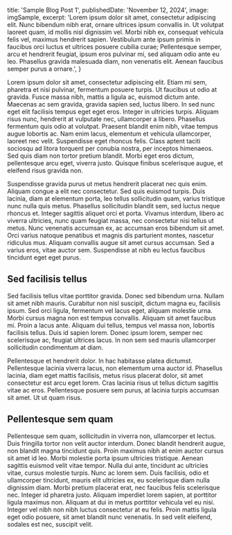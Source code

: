 
  title: 'Sample Blog Post 1',
  publishedDate: 'November 12, 2024',
  image: imgSample,
  excerpt:
    'Lorem ipsum dolor sit amet, consectetur adipiscing elit. Nunc bibendum nibh erat, ornare ultrices ipsum convallis in. Ut volutpat laoreet quam, id mollis nisl dignissim vel. Morbi nibh ex, consequat vehicula felis vel, maximus hendrerit sapien. Vestibulum ante ipsum primis in faucibus orci luctus et ultrices posuere cubilia curae; Pellentesque semper, arcu et hendrerit feugiat, ipsum eros pulvinar mi, sed aliquam odio ante eu leo. Phasellus gravida malesuada diam, non venenatis elit. Aenean faucibus semper purus a ornare.',
}

Lorem ipsum dolor sit amet, consectetur adipiscing elit. Etiam mi sem, pharetra et nisi pulvinar, fermentum posuere turpis. Ut faucibus ut odio at gravida. Fusce massa nibh, mattis a ligula ac, euismod dictum ante. Maecenas ac sem gravida, gravida sapien sed, luctus libero. In sed nunc eget elit facilisis tempus eget eget eros. Integer in ultricies turpis. Aliquam risus nunc, hendrerit at vulputate nec, ullamcorper a libero. Phasellus fermentum quis odio at volutpat. Praesent blandit enim nibh, vitae tempus augue lobortis ac. Nam enim lacus, elementum et vehicula ullamcorper, laoreet nec velit. Suspendisse eget rhoncus felis. Class aptent taciti sociosqu ad litora torquent per conubia nostra, per inceptos himenaeos. Sed quis diam non tortor pretium blandit. Morbi eget eros dictum, pellentesque arcu eget, viverra justo. Quisque finibus scelerisque augue, et eleifend risus gravida non.

Suspendisse gravida purus ut metus hendrerit placerat nec quis enim. Aliquam congue a elit nec consectetur. Sed quis euismod turpis. Duis lacinia, diam at elementum porta, leo tellus sollicitudin quam, varius tristique nunc nulla quis metus. Phasellus sollicitudin blandit sem, sed luctus neque rhoncus et. Integer sagittis aliquet orci et porta. Vivamus interdum, libero ac viverra ultricies, nunc quam feugiat massa, nec consectetur nisi tellus ut metus. Nunc venenatis accumsan ex, ac accumsan eros bibendum sit amet. Orci varius natoque penatibus et magnis dis parturient montes, nascetur ridiculus mus. Aliquam convallis augue sit amet cursus accumsan. Sed a varius eros, vitae auctor sem. Suspendisse at nibh eu lectus faucibus tincidunt eget eget purus.

## Sed facilisis tellus

Sed facilisis tellus vitae porttitor gravida. Donec sed bibendum urna. Nullam sit amet nibh mauris. Curabitur non nisl suscipit, dictum magna eu, facilisis ipsum. Sed orci ligula, fermentum vel lacus eget, aliquam molestie urna. Morbi cursus magna non est tempus convallis. Aliquam sit amet faucibus mi. Proin a lacus ante. Aliquam dui tellus, tempus vel massa non, lobortis facilisis tellus. Duis id sapien lorem. Donec ipsum lorem, semper nec scelerisque ac, feugiat ultrices lacus. In non sem sed mauris ullamcorper sollicitudin condimentum at diam.

Pellentesque et hendrerit dolor. In hac habitasse platea dictumst. Pellentesque lacinia viverra lacus, non elementum urna auctor id. Phasellus lacinia, diam eget mattis facilisis, metus risus placerat dolor, sit amet consectetur est arcu eget lorem. Cras lacinia risus ut tellus dictum sagittis vitae ac eros. Pellentesque posuere sem purus, at lacinia turpis accumsan sit amet. Ut ut quam risus.

## Pellentesque sem quam

Pellentesque sem quam, sollicitudin in viverra non, ullamcorper et lectus. Duis fringilla tortor non velit auctor interdum. Donec blandit hendrerit augue, non blandit magna tincidunt quis. Proin maximus nibh at enim auctor cursus sit amet id leo. Morbi molestie porta ipsum ultricies tristique. Aenean sagittis euismod velit vitae tempor. Nulla dui ante, tincidunt ac ultricies vitae, cursus molestie turpis. Nunc ac lorem sem. Duis facilisis, odio et ullamcorper tincidunt, mauris elit ultricies ex, eu scelerisque diam nulla dignissim diam. Morbi pretium placerat erat, nec faucibus felis scelerisque nec. Integer id pharetra justo. Aliquam imperdiet lorem sapien, at porttitor ligula maximus non. Aliquam at dui in metus porttitor vehicula vel eu nisi. Integer vel nibh non nibh luctus consectetur at eu felis. Proin mattis ligula eget odio posuere, sit amet blandit nunc venenatis. In sed velit eleifend, sodales est nec, suscipit velit.
